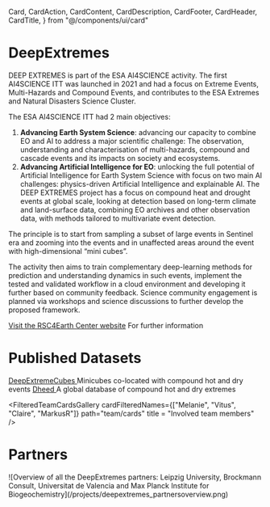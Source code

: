   Card,
  CardAction,
  CardContent,
  CardDescription,
  CardFooter,
  CardHeader,
  CardTitle,
} from "@/components/ui/card"


<h1 className="text-3xl font-bold text-center -mb-6">DeepExtremes</h1>
<div></div>

DEEP EXTREMES is part of the ESA AI4SCIENCE activity. The first AI4SCIENCE ITT was launched in 2021 and had a focus on Extreme Events, Multi-Hazards and Compound Events, and contributes to the ESA Extremes and Natural Disasters Science Cluster.

The ESA AI4SCIENCE ITT had 2 main objectives:

1. **Advancing Earth System Science**: advancing our capacity to combine EO and AI to address a major scientific challenge: The observation, understanding and characterisation of multi-hazards, compound and cascade events and its impacts on society and ecosystems.
2. **Advancing Artificial Intelligence for EO**: unlocking the full potential of Artificial Intelligence for Earth System Science with focus on two main AI challenges: physics-driven Artificial Intelligence and explainable AI.
The DEEP EXTREMES project has a focus on compound heat and drought events at global scale, looking at detection based on long-term climate and land-surface data, combining EO archives and other observation data, with methods tailored to multivariate event detection.

The principle is to start from sampling a subset of large events in Sentinel era and zooming into the events and in unaffected areas around the event with high-dimensional “mini cubes”.

The activity then aims to train complementary deep-learning methods for prediction and understanding dynamics in such events, implement the tested and validated workflow in a cloud environment and developing it further based on community feedback. Science community engagement is planned via workshops and science discussions to further develop the proposed framework.


<div className="grid grid-cols-1 md:grid-cols-2 lg:grid-cols-3 gap-4">
  
  <Card className="w-full max-w-sm hover:bg-[var(--accent)] transition-colors duration-200">
    <CardHeader>
    <CardTitle> <a href='https://rsc4earth.de/project/deepextremes/' target='_blank'> Visit the RSC4Earth Center website</a> </CardTitle>
      <CardDescription>  For further information </CardDescription>
    </CardHeader>
  </Card>

</div>


<h1 className="text-3xl font-bold text-center -mb-6">Published Datasets</h1>
<div></div>

<div className="grid grid-cols-1 md:grid-cols-2 lg:grid-cols-3 gap-4">
  
  <Card className="w-full max-w-sm hover:bg-[var(--accent)] transition-colors duration-200">
    <CardHeader>
    <CardTitle> <a href='https://www.nature.com/articles/s41597-025-04447-5#Sec10' target='_blank'> DeepExtremeCubes </a> </CardTitle>
      <CardDescription> Minicubes co-located with compound hot and dry events </CardDescription>
    </CardHeader>
  </Card>
  
  <Card className="w-full max-w-sm hover:bg-[var(--accent)] transition-colors duration-200">
    <CardHeader>
    <CardTitle> <a href='https://essd.copernicus.org/preprints/essd-2024-396/' target='_blank'> Dheed </a> </CardTitle>
      <CardDescription> A global database of compound hot and dry extremes </CardDescription>
    </CardHeader>
  </Card>

</div>


<FilteredTeamCardsGallery
    cardFilteredNames={["Melanie", "Vitus", "Claire", "MarkusR"]}
    path="team/cards"
    title = "Involved team members"
/>


<h1 className="text-3xl font-bold text-center -mb-6">Partners</h1>
<div></div>
![Overview of all the DeepExtremes partners: Leipzig University, Brockmann Consult, Universitat de Valencia and Max Planck Institute for Biogeochemistry](/projects/deepextremes_partnersoverview.png)